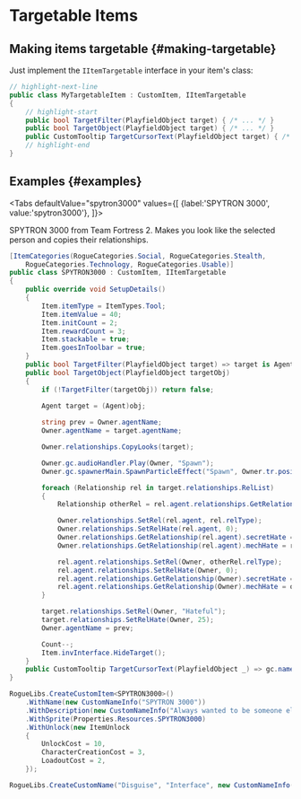 # Targetable Items


## Making items targetable {#making-targetable}

Just implement the `IItemTargetable` interface in your item's class:

```csharp title="MyTargetableItem.cs"
// highlight-next-line
public class MyTargetableItem : CustomItem, IItemTargetable
{
    // highlight-start
    public bool TargetFilter(PlayfieldObject target) { /* ... */ }
    public bool TargetObject(PlayfieldObject target) { /* ... */ }
    public CustomTooltip TargetCursorText(PlayfieldObject target) { /* ... */ }
    // highlight-end
}
```

## Examples {#examples}

<Tabs
  defaultValue="spytron3000"
  values={[
    {label:'SPYTRON 3000', value:'spytron3000'},
  ]}>
<TabItem value="spytron3000">

SPYTRON 3000 from Team Fortress 2. Makes you look like the selected person and copies their relationships.

```csharp title="SPYTRON3000.cs"
[ItemCategories(RogueCategories.Social, RogueCategories.Stealth,
    RogueCategories.Technology, RogueCategories.Usable)]
public class SPYTRON3000 : CustomItem, IItemTargetable
{
    public override void SetupDetails()
    {
        Item.itemType = ItemTypes.Tool;
        Item.itemValue = 40;
        Item.initCount = 2;
        Item.rewardCount = 3;
        Item.stackable = true;
        Item.goesInToolbar = true;
    }
    public bool TargetFilter(PlayfieldObject target) => target is Agent a && a != Owner;
    public bool TargetObject(PlayfieldObject targetObj)
    {
        if (!TargetFilter(targetObj)) return false;

        Agent target = (Agent)obj;
        
        string prev = Owner.agentName;
        Owner.agentName = target.agentName;

        Owner.relationships.CopyLooks(target);

        Owner.gc.audioHandler.Play(Owner, "Spawn");
        Owner.gc.spawnerMain.SpawnParticleEffect("Spawn", Owner.tr.position, 0f);

        foreach (Relationship rel in target.relationships.RelList)
        {
            Relationship otherRel = rel.agent.relationships.GetRelationship(target);

            Owner.relationships.SetRel(rel.agent, rel.relType);
            Owner.relationships.SetRelHate(rel.agent, 0);
            Owner.relationships.GetRelationship(rel.agent).secretHate = rel.secretHate;
            Owner.relationships.GetRelationship(rel.agent).mechHate = rel.mechHate;

            rel.agent.relationships.SetRel(Owner, otherRel.relType);
            rel.agent.relationships.SetRelHate(Owner, 0);
            rel.agent.relationships.GetRelationship(Owner).secretHate = otherRel.secretHate;
            rel.agent.relationships.GetRelationship(Owner).mechHate = otherRel.mechHate;
        }

        target.relationships.SetRel(Owner, "Hateful");
        target.relationships.SetRelHate(Owner, 25);
        Owner.agentName = prev;

        Count--;
        Item.invInterface.HideTarget();
    }
    public CustomTooltip TargetCursorText(PlayfieldObject _) => gc.nameDB.GetName("Disguise", "Interface");
}
```

```csharp
RogueLibs.CreateCustomItem<SPYTRON3000>()
    .WithName(new CustomNameInfo("SPYTRON 3000"))
    .WithDescription(new CustomNameInfo("Always wanted to be someone else? Now you can!"))
    .WithSprite(Properties.Resources.SPYTRON3000)
    .WithUnlock(new ItemUnlock
    {
        UnlockCost = 10,
        CharacterCreationCost = 3,
        LoadoutCost = 2,
    });

RogueLibs.CreateCustomName("Disguise", "Interface", new CustomNameInfo("Disguise as"));
```

</TabItem>
</Tabs>